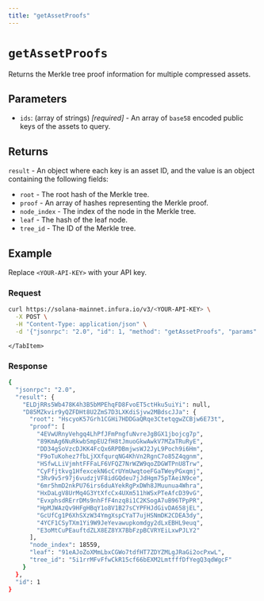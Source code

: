 ```yaml
---
title: "getAssetProofs"
---
```



# `getAssetProofs`

Returns the Merkle tree proof information for multiple compressed assets.

## Parameters

- `ids`: (array of strings)  _[required]_ - An array of `base58` encoded public keys of the assets to query.

## Returns

`result` - An object where each key is an asset ID, and the value is an object containing the following fields:

- `root` - The root hash of the Merkle tree.
- `proof` - An array of hashes representing the Merkle proof.
- `node_index` - The index of the node in the Merkle tree.
- `leaf` - The hash of the leaf node.
- `tree_id` - The ID of the Merkle tree.

## Example

Replace `<YOUR-API-KEY>` with your API key.

### Request

<Tabs>
  <TabItem value="curl">

  ```bash
  curl https://solana-mainnet.infura.io/v3/<YOUR-API-KEY> \
    -X POST \
    -H "Content-Type: application/json" \
    -d '{"jsonrpc": "2.0", "id": 1, "method": "getAssetProofs", "params": [["D85MZkvir9yQZFDHt8U2ZmS7D3LXKdiSjvw2MBdscJJa", "ELDjRRs5Wb478K4h3B5bMPEhqFD8FvoET5ctHku5uiYi"]]}'
  ```

    </TabItem>
</Tabs>

### Response

<Tabs>
  <TabItem value="JSON">

  ```bash
  {
    "jsonrpc": "2.0",
    "result": {
      "ELDjRRs5Wb478K4h3B5bMPEhqFD8FvoET5ctHku5uiYi": null,
      "D85MZkvir9yQZFDHt8U2ZmS7D3LXKdiSjvw2MBdscJJa": {
        "root": "HscyoK57Grh1CGHi7HDDGaQRqe3CtetqgwZCBjw6E73t",
        "proof": [
          "4EVwURnyVehgq4LhPfJFmPngfuNvreJgBGX1jbojcg7p",
          "89KmAg6NuRkwbSmpEU2fH8tJmuoGkwAwkV7MZaTRuRyE",
          "DD34gSoVzcDJKK4FcQx6RPDBmjwsWJ2JyL9Poch9i6Hm",
          "F9oTuKohez7fbLjXXfqurqNG4KhVn2RgnC7o85Z4qgnm",
          "HSfwLLiVjmhtFFFaLF6VFQZ7NrWZW9qoZDGWTPnU8Trw",
          "CyFfjtkvg1HfexcekN6cCrUYmUwqtoeFGaTWeyPGxqmj",
          "3Rv9v5r97j6vudzjVF8idGQdeu7jJdHgm75pTAeiN9ce",
          "6mr5hmD2nkPU76irs6duAYekRgPxDWh8JMuunua4Whra",
          "HxDaLgV8UrMq4G3YtXfcCx4UXm511hWSxPTeAfcD39vG",
          "EvxphsdRErrDMs9nhFfF4nzq8i1C2KSogA7uB96TPpPR",
          "HpMJWAzQv9HFgHBqY1o8V1B27sCYPFHJdGivDA658jEL",
          "GcUfCg1P6XhSXzW34YmgXspCYaT7ujHSNmDK2CDEA3dy",
          "4YCF1CSyTXm1Yi9W9JeYevawupkomdgy2dLxEBHL9euq",
          "E3oMtCuPEauftdZLX8EZ8YX7BbFzpBCVRYEiLxwPJLY2"
        ],
        "node_index": 18559,
        "leaf": "91eAJoZoXMmLbxCGWo7tdfHT7ZDYZMLgJRaGi2ocPxwL",
        "tree_id": "5i1rrMFvFfwCkR15cf66bEXM2LmtfffDfYegQ3qdWgcF"
      }
    },
    "id": 1
  }
  ```

  </TabItem>
</Tabs>